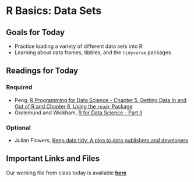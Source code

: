# R Basics: Data Sets

## Goals for Today {-} 

* Practice loading a variety of different data sets into R 
* Learning about data frames, tibbles, and the `tidyverse` packages

## Readings for Today {-} 

### Required {-}

* Peng, [R Programming for Data Science - Chapter 5, Getting Data In and Out of R and Chapter 6, Using the `readr` Package](https://bookdown.org/rdpeng/rprogdatascience/getting-data-in-and-out-of-r.html) 
* Grolemund and Wickham, [R for Data Science - Part II](https://r4ds.had.co.nz/data-import.html)

### Optional {-}

* Julian Flowers, [Keep data tidy: A plea to data publishers and developers](https://nhsrcommunity.com/blog/keep-data-tidy-a-plea-to-data-publishers-and-developers/)

## Important Links and Files {-}

Our working file from class today is available **[here](https://github.com/kylescotshank/applied_data_science/raw/master/data/climate_change_download_0.xls)**
